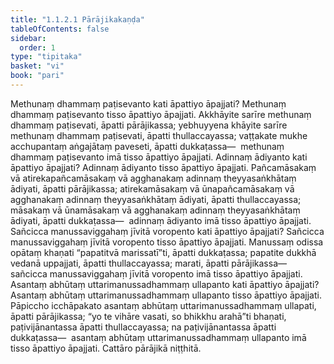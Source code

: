 ```yaml
---
title: "1.1.2.1 Pārājikakaṇḍa"
tableOfContents: false
sidebar:
  order: 1
type: "tipitaka"
basket: "vi"
book: "pari"
---
```



<DynamicBreadcrumb />

<Division number="157" book="pari">

<Paragraph number="333" book="pari">
Methunaṃ dhammaṃ paṭisevanto kati āpattiyo āpajjati? Methunaṃ dhammaṃ paṭisevanto tisso āpattiyo āpajjati. Akkhāyite sarīre methunaṃ dhammaṃ paṭisevati, āpatti pārājikassa; yebhuyyena khāyite sarīre methunaṃ dhammaṃ paṭisevati, āpatti thullaccayassa; vaṭṭakate mukhe acchupantaṃ aṅgajātaṃ paveseti, āpatti dukkaṭassa—  methunaṃ dhammaṃ paṭisevanto imā tisso āpattiyo āpajjati.
</Paragraph>

</Division>
<Division number="158" book="pari">

<Paragraph number="334" book="pari">
Adinnaṃ ādiyanto kati āpattiyo āpajjati? Adinnaṃ ādiyanto tisso āpattiyo āpajjati. Pañcamāsakaṃ vā atirekapañcamāsakaṃ vā agghanakaṃ adinnaṃ theyyasaṅkhātaṃ ādiyati, āpatti pārājikassa; atirekamāsakaṃ vā ūnapañcamāsakaṃ vā agghanakaṃ adinnaṃ theyyasaṅkhātaṃ ādiyati, āpatti thullaccayassa; māsakaṃ vā ūnamāsakaṃ vā agghanakaṃ adinnaṃ theyyasaṅkhātaṃ ādiyati, āpatti dukkaṭassa—  adinnaṃ ādiyanto imā tisso āpattiyo āpajjati.
</Paragraph>

</Division>
<Division number="159" book="pari">

<Paragraph number="335" book="pari">
Sañcicca manussaviggahaṃ jīvitā voropento kati āpattiyo āpajjati? Sañcicca manussaviggahaṃ jīvitā voropento tisso āpattiyo āpajjati. Manussaṃ odissa opātaṃ khaṇati “papatitvā marissatī”ti, āpatti dukkaṭassa; papatite dukkhā vedanā uppajjati, āpatti thullaccayassa; marati, āpatti pārājikassa—  sañcicca manussaviggahaṃ jīvitā voropento imā tisso āpattiyo āpajjati.
</Paragraph>

</Division>
<Division number="160" book="pari">

<Paragraph number="336" book="pari">
Asantaṃ abhūtaṃ uttarimanussadhammaṃ ullapanto kati āpattiyo āpajjati? Asantaṃ abhūtaṃ uttarimanussadhammaṃ ullapanto tisso āpattiyo āpajjati. Pāpiccho icchāpakato asantaṃ abhūtaṃ uttarimanussadhammaṃ ullapati, āpatti pārājikassa; “yo te vihāre vasati, so bhikkhu arahā”ti bhaṇati, paṭivijānantassa āpatti thullaccayassa; na paṭivijānantassa āpatti dukkaṭassa—  asantaṃ abhūtaṃ uttarimanussadhammaṃ ullapanto imā tisso āpattiyo āpajjati.

</Paragraph>
</Division>

<Paragraph number="337" type="center" book="pari">
Cattāro pārājikā niṭṭhitā.
</Paragraph>